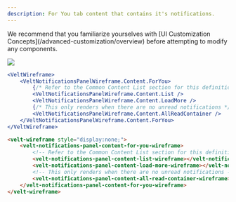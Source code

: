 ```yaml
---
description: For You tab content that contains it's notifications.
---
```


<Note>
We recommend that you familiarize yourselves with [UI Customization Concepts](/advanced-customization/overview) before attempting to modify any components.
</Note>

![](/images/customization/notifications_for_you_tab_content.png)

<RequestExample>

```jsx React / Next.js
<VeltWireframe>
    <VeltNotificationsPanelWireframe.Content.ForYou>
        {/* Refer to the Common Content List section for this definition */}
        <VeltNotificationsPanelWireframe.Content.List />
        <VeltNotificationsPanelWireframe.Content.LoadMore />
        {/* This only renders when there are no unread notifications */}
        <VeltNotificationsPanelWireframe.Content.AllReadContainer />
    </VeltNotificationsPanelWireframe.Content.ForYou>
</VeltWireframe>
```

```HTML HTML
<velt-wireframe style="display:none;">
    <velt-notifications-panel-content-for-you-wireframe>
        <!-- Refer to the Common Content List section for this definition -->
        <velt-notifications-panel-content-list-wireframe></velt-notifications-panel-content-list-wireframe>
        <velt-notifications-panel-content-load-more-wireframe></velt-notifications-panel-content-load-more-wireframe>
        <!-- This only renders when there are no unread notifications -->
        <velt-notifications-panel-content-all-read-container-wireframe></velt-notifications-panel-content-all-read-container-wireframe>
    </velt-notifications-panel-content-for-you-wireframe>
</velt-wireframe>
```
</RequestExample>


